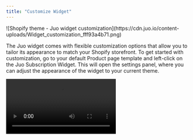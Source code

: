 ```yaml
---
title: "Customize Widget"
---
```


<Frame>
  ![Shopify theme - Juo widget customization](https://cdn.juo.io/content-uploads/Widget_customization_fff93a4b71.png)
</Frame>

The Juo widget comes with flexible customization options that allow you to tailor its appearance to match your Shopify storefront. To get started with customization, go to your default Product page template and left-click on the Juo Subscription Widget. This will open the settings panel, where you can adjust the appearance of the widget to your current theme.

<Frame caption="Customize the widget appearance to your store">
  <video controls className="w-full aspect-video" src="/images/vid-3.mp4" />
</Frame>

## General settings

These settings apply to the overall appearance of the widget, including its style, corner radius, font weights, various color settings, and spacing above and below the block.

### Widget style

You can choose between two widget styles: Basic and USPs. **Basic** offers a clean and simple layout suitable for most storefronts. **USPs** includes more visual emphasis, with decorative fonts and a dedicated highlight for the subscription discount.

<Warning>
  Some settings apply only to specific widget styles. These options will still appear in the settings panel, but if they aren’t compatible with the selected style, they won’t be visible in the theme editor preview.
</Warning>

### Default mode

Choose whether subscriptions or one-time purchases are selected by default in the widget. Select the option that best fits your store’s strategy.

<Frame caption="Adjust default widget settings, such as font and background colors">
  ![Widget customization - Default mode](https://cdn.juo.io/content-uploads/customize_widget_default_mode_e2335005cc.png)
</Frame>

### Colors

You can customize several color settings for the widget:

- **Color** — sets the font color used throughout the widget
- **Background color** — sets the background color of the widget (only for the USPs style)
- **Border color** — applies a border color to the entire widget
- **Input border color** — sets the border color for the delivery frequency selector

Additionally, you can customize the appearance of subscription and discount badges, and define different background colors for subscription and one-time purchase options (Basic style only).

### Corner radius

Match the widget to your store’s design by adjusting the corner radius. This affects both the main widget block and the subscription badge. Use the slider to set a radius between 0 and 16 pixels.

### Top and bottom margin

Use these settings to adjust the vertical spacing between the widget and surrounding elements.

**Block margin: top** increases the spacing above the widget, while **block margin: bottom** increases the spacing below it.

## Subscription badge

You can modify the label and color scheme of the badge shown above the subscription widget. Be sure to use contrasting text and background colors for visibility. To hide the badge entirely, leave the “Label” field empty.

<Frame caption="Customize the Subscription badge above the widget">
  ![Widget customization - Subscription badge](https://cdn.juo.io/content-uploads/customize_widget_subscription_badge_f7e6052fdc.png)
</Frame>

## Discount badge

This option is available only for the USPs widget style. It highlights the subscription discount next to the delivery frequency. You can change both the highlight background and the discount text color.

<Frame caption="Change the appearance of the discount badge in the dropdown">
  ![Widget customization - Discount badge](https://cdn.juo.io/content-uploads/customize_widget_discount_badge_3034a94c9a.png)
</Frame>

## Subscription option

This section allows you to customize how the subscription option appears in the widget, including its label, background color, listed benefits, and level of detail.

- **Label** — the display name for the subscription option within the widget
- **Background color** — sets the background color (available in the Basic widget style)
- **UVPs** — lets you define custom benefits for your subscription program (default options are provided)
- **Collapsible** — when enabled, hides the delivery frequency and benefits unless the subscription option is selected

<Frame caption="Adjust the label, background and USPs for your subscription option">
  ![Widget customization - Discount badge](https://cdn.juo.io/content-uploads/customize_widget_subscription_option_fb41184a81.png)
</Frame>

## One-time purchase option

Like the subscription option, this allows you to set a custom label and background color for one-time purchases (available in the Basic widget style).

<Frame caption="Change the label and colors for the one-time purchase option">
  ![Widget customization - One-time-purchase option](https://cdn.juo.io/content-uploads/customize_widget_otp_option_10640bb246.png)
</Frame>

## Custom CSS

The provided settings should meet most use cases, but if you need more advanced control, you can use the custom CSS option.

If you can’t see the Juo Subscriptions Widget block, find out how to add it to your theme [here](/docs/guides/adding-juo-subscription-widget).